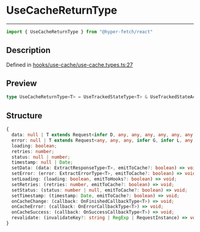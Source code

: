 

# UseCacheReturnType

<div class="api-docs__separator" data-reactroot="">

---

</div><div class="api-docs__import" data-reactroot="">

```ts
import { UseCacheReturnType } from "@hyper-fetch/react"
```

</div><div class="api-docs__section">

## Description

</div><div class="api-docs__description"><span class="api-docs__do-not-parse">



</span></div><p class="api-docs__definition">

Defined in [hooks/use-cache/use-cache.types.ts:27](https://github.com/BetterTyped/hyper-fetch/blob/3f01c37e/packages/react/src/hooks/use-cache/use-cache.types.ts#L27)

</p><div class="api-docs__section">

## Preview

</div><div class="api-docs__preview type single">

```ts
type UseCacheReturnType<T> = UseTrackedStateType<T> & UseTrackedStateActions<T> & { onCacheChange: (callback: OnFinishedCallbackType<T>) => void; onCacheError: (callback: OnErrorCallbackType<T>) => void; onCacheSuccess: (callback: OnSuccessCallbackType<T>) => void; revalidate: (invalidateKey?: string | RegExp | RequestInstance) => void };
```

</div><div class="api-docs__section">

## Structure

</div><div class="api-docs__returns">

```ts
{
  data: null | T extends Request<infer D, any, any, any, any, any, any, any, any, any, any> ? D : never;
  error: null | T extends Request<any, any, any, infer G, infer L, any, any, any, any, any, any> ? \G\ | \L\ : never;
  loading: boolean;
  retries: number;
  status: null | number;
  timestamp: null | Date;
  setData: (data: ExtractResponseType<T>, emitToCache?: boolean) => void;
  setError: (error: ExtractErrorType<T>, emitToCache?: boolean) => void;
  setLoading: (loading: boolean, emitToHooks?: boolean) => void;
  setRetries: (retries: number, emitToCache?: boolean) => void;
  setStatus: (status: number | null, emitToCache?: boolean) => void;
  setTimestamp: (timestamp: Date, emitToCache?: boolean) => void;
  onCacheChange: (callback: OnFinishedCallbackType<T>) => void;
  onCacheError: (callback: OnErrorCallbackType<T>) => void;
  onCacheSuccess: (callback: OnSuccessCallbackType<T>) => void;
  revalidate: (invalidateKey?: string | RegExp | RequestInstance) => void;
}
```

</div>